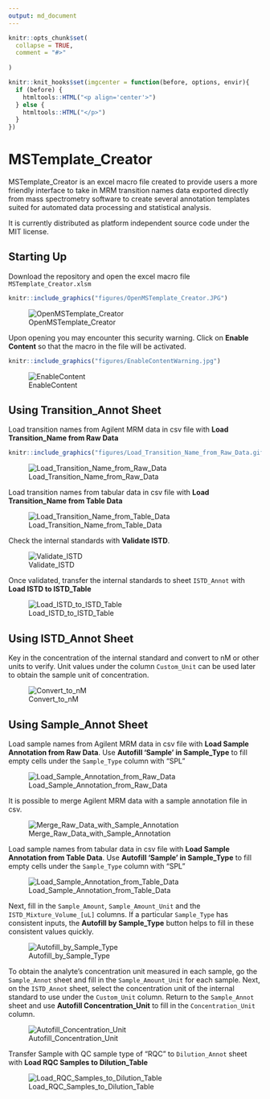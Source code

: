```yaml
---
output: md_document 
---
```


```r
knitr::opts_chunk$set(
  collapse = TRUE,
  comment = "#>"
  
)

knitr::knit_hooks$set(imgcenter = function(before, options, envir){
  if (before) {
    htmltools::HTML("<p align='center'>")
  } else {
    htmltools::HTML("</p>")
  }
})

```

# MSTemplate_Creator

MSTemplate_Creator is an excel macro file created to provide users a more friendly interface to take in MRM transition names data exported directly from mass spectrometry software to create several annotation templates suited for automated data processing and statistical analysis.

It is currently distributed as platform independent source code under the MIT license.

## Starting Up

Download the repository and open the excel macro file `MSTemplate_Creator.xlsm`

```r
knitr::include_graphics("figures/OpenMSTemplate_Creator.JPG")
```

<p align="center">
![OpenMSTemplate_Creator](figures/OpenMSTemplate_Creator.JPG)
</p>

Upon opening you may encounter this security warning. Click on **Enable Content** so that the macro in the file will be activated.

```r
knitr::include_graphics("figures/EnableContentWarning.jpg")
```

<p align="center">
![EnableContent](figures/EnableContentWarning.jpg)
</p>

## Using Transition_Annot Sheet

Load transition names from Agilent MRM data in csv file with **Load Transition_Name from Raw Data**

```r
knitr::include_graphics("figures/Load_Transition_Name_from_Raw_Data.gif")
```

<p align="center">
![Load_Transition_Name_from_Raw_Data](figures/Load_Transition_Name_from_Raw_Data.gif)
</p>

Load transition names from tabular data in csv file with **Load Transition_Name from Table Data**

<p align="center">
![Load_Transition_Name_from_Table_Data](figures/Load_Transition_Name_from_Table_Data.gif)
</p>

Check the internal standards with **Validate ISTD**.

<p align="center">
![Validate_ISTD](figures/Validate_ISTD.gif)
</p>

Once validated, transfer the internal standards to sheet `ISTD_Annot` with **Load ISTD to ISTD_Table**

<p align="center">
![Load_ISTD_to_ISTD_Table](figures/Load_ISTD_to_ISTD_Table.gif)
</p>

## Using ISTD_Annot Sheet

Key in the concentration of the internal standard and convert to nM or other units to verify. Unit values under the column `Custom_Unit` can be used later to obtain the sample unit of concentration.

<p align="center">
![Convert_to_nM](figures/Convert_to_nM.gif)
</p>

## Using Sample_Annot Sheet

Load sample names from Agilent MRM data in csv file with **Load Sample Annotation from Raw Data**. Use **Autofill 'Sample' in Sample_Type** to fill empty cells under the `Sample_Type` column with "SPL"

<p align="center">
![Load_Sample_Annotation_from_Raw_Data](figures/Load_Sample_Annotation_from_Raw_Data.gif)
</p>

It is possible to merge Agilent MRM data with a sample annotation file in csv.

<p align="center">
![Merge_Raw_Data_with_Sample_Annotation](figures/Merge_Raw_Data_with_Sample_Annotation.gif)
</p>

Load sample names from tabular data in csv file with **Load Sample Annotation from Table Data**. Use **Autofill 'Sample' in Sample_Type** to fill empty cells under the `Sample_Type` column with "SPL"

<p align="center">
![Load_Sample_Annotation_from_Table_Data](figures/Load_Sample_Annotation_from_Table_Data.gif)
</p>

Next, fill in the `Sample_Amount`, `Sample_Amount_Unit` and the `ISTD_Mixture_Volume_[uL]` columns. If a particular `Sample_Type` has consistent inputs, the **Autofill by Sample_Type** button helps to fill in these consistent values quickly.

<p align="center">
![Autofill_by_Sample_Type](figures/Autofill_by_Sample_Type.gif)
</p>

To obtain the analyte's concentration unit measured in each sample, go the `Sample_Annot` sheet and fill in the `Sample_Amount_Unit` for each sample. Next, on the `ISTD_Annot` sheet, select the concentration unit of the internal standard to use under the `Custom_Unit` column. Return to the `Sample_Annot` sheet and use **Autofill Concentration_Unit** to fill in the `Concentration_Unit` column.

<p align="center">
![Autofill_Concentration_Unit](figures/Autofill_Concentration_Unit.gif)
</p>

Transfer Sample with QC sample type of "RQC" to `Dilution_Annot` sheet with **Load RQC Samples to Dilution_Table**

<p align="center">
![Load_RQC_Samples_to_Dilution_Table](figures/Load_RQC_Samples_to_Dilution_Table.gif)
</p>

